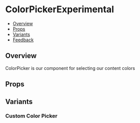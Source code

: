 
<Meta of={ColorPickerStories} />

# ColorPickerExperimental

- [Overview](#overview)
- [Props](#props)
- [Variants](#variants)
- [Feedback](#feedback)

## Overview

ColorPicker is our component for selecting our content colors

<Canvas of={ColorPickerStories.Overview} />

## Props

<PropsTable />

## Variants

### Custom Color Picker

<Canvas of={ColorPickerStories.CustomColorPicker} />
